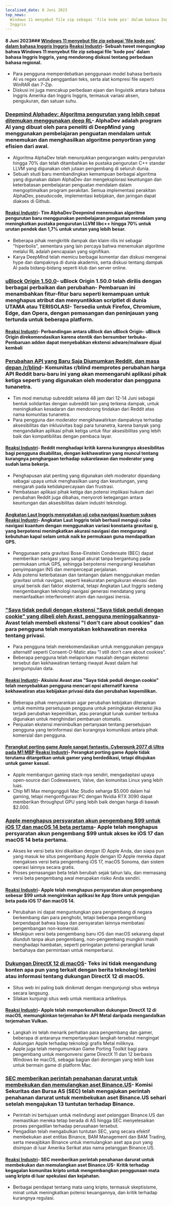 ```yaml
---
localized_date: 8 Juni 2023
top_news:
  Windows 11 menyebut file zip sebagai 'file kode pos' dalam bahasa Inggris
  Inggris
---
```




<CallToAction />

<Steps>

#### 8 Juni 2023### [Windows 11 menyebut file zip sebagai 'file kode pos' dalam bahasa Inggris Inggris](https://twitter.com/JymFox/status/1665799627377975300) [Reaksi Industri](http://news.ycombinator.com/item?id=36231313)- Sebuah tweet mengungkap bahwa Windows 11 menyebut file zip sebagai file 'kode pos' dalam bahasa Inggris Inggris, yang mendorong diskusi tentang perbedaan bahasa regional.

- Para pengguna memperdebatkan penggunaan model bahasa berbasis AI vs regex untuk penggantian teks, serta alat kompresi file seperti WinRAR dan 7-Zip.
- Diskusi ini juga mencakup perbedaan ejaan dan linguistik antara bahasa Inggris Amerika dan Inggris Inggris, termasuk variasi aksen, pengukuran, dan satuan suhu.

### [Deepmind Alphadev: Algoritma pengurutan yang lebih cepat ditemukan menggunakan deep RL](https://www.nature.com/articles/s41586-023-06004-9)- AlphaDev adalah program AI yang dibuat oleh para peneliti di DeepMind yang menggunakan pembelajaran penguatan mendalam untuk menemukan dan menghasilkan algoritme penyortiran yang efisien dari awal.

- Algoritma AlphaDev telah menunjukkan pengurangan waktu pengurutan hingga 70% dan telah ditambahkan ke pustaka pengurutan C++ standar LLVM yang digunakan oleh jutaan pengembang di seluruh dunia.
- Sebuah studi baru membandingkan kemampuan berbagai algoritma yang digunakan dalam AlphaDev dan mengeksplorasi keuntungan dan keterbatasan pembelajaran penguatan mendalam dalam mengoptimalkan program perakitan. Semua implementasi perakitan AlphaDev, pseudocode, implementasi kebijakan, dan jaringan dapat diakses di Github.

#### [Reaksi Industri](http://news.ycombinator.com/item?id=36228125)- Tim AlphaDev Deepmind menemukan algoritme pengurutan baru menggunakan pembelajaran penguatan mendalam yang meningkatkan pustaka pengurutan LLVM libc++ hingga 70% untuk urutan pendek dan 1,7% untuk urutan yang lebih besar.

- Beberapa pihak mengkritik dampak dan klaim rilis ini sebagai "hiperbolis", sementara yang lain percaya bahwa menemukan algoritme melalui RL adalah pencapaian yang signifikan.
- Karya DeepMind telah memicu berbagai komentar dan diskusi mengenai hype dan dampaknya di dunia akademis, serta diskusi tentang dampak AI pada bidang-bidang seperti klub dan server online.

### [uBlock Origin 1.50.0](https://github.com/gorhill/uBlock/releases/tag/1.50.0)- uBlock Origin 1.50.0 telah dirilis dengan berbagai perbaikan dan perubahan- Pembaruan ini menambahkan fitur-fitur baru seperti kemampuan untuk menghapus atribut dan menyuntikkan scriptlet di dunia UTAMA atau TERISOLASI- Tersedia untuk Firefox, Chromium, Edge, dan Opera, dengan pemasangan dan peninjauan yang tertunda untuk beberapa platform.

#### [Reaksi Industri](http://news.ycombinator.com/item?id=36227411)- Perbandingan antara uBlock dan uBlock Origin- uBlock Origin direkomendasikan karena otentik dan bersumber terbuka- Pembaruan addon dapat menyebabkan ekstensi adware/malware dijual kembali

### [Perubahan API yang Baru Saja Diumumkan Reddit, dan masa depan /r/blind](https://old.reddit.com/r/Blind/comments/13zr8h2/reddits_recently_announced_api_changes_and_the/)- Komunitas r/blind memprotes perubahan harga API Reddit baru-baru ini yang akan memengaruhi aplikasi pihak ketiga seperti yang digunakan oleh moderator dan pengguna tunanetra.

- Tim mod menutup subreddit selama 48 jam dari 12-14 Juni sebagai bentuk solidaritas dengan subreddit lain yang terkena dampak, untuk meningkatkan kesadaran dan mendorong tindakan dari Reddit atas nama komunitas tunanetra.
- Para pengguna dan moderator mengkhawatirkan dampaknya terhadap aksesibilitas dan inklusivitas bagi para tunanetra, karena banyak yang mengandalkan aplikasi pihak ketiga untuk fitur aksesibilitas yang lebih baik dan kompatibilitas dengan pembaca layar.

#### [Reaksi Industri](http://news.ycombinator.com/item?id=36231016)- Reddit menghadapi kritik karena kurangnya aksesibilitas bagi pengguna disabilitas, dengan kekhawatiran yang muncul tentang kurangnya penghargaan terhadap sukarelawan dan moderator yang sudah lama bekerja.

- Penghapusan alat penting yang digunakan oleh moderator dipandang sebagai upaya untuk menghasilkan uang dan keuntungan, yang mengarah pada ketidakpercayaan dan frustrasi.
- Pembatasan aplikasi pihak ketiga dan potensi implikasi hukum dari perubahan Reddit juga dibahas, menyoroti ketegangan antara keuntungan dan aksesibilitas dalam industri teknologi.

#### [Angkatan Laut Inggris menyatakan uji coba navigasi kuantum sukses](https://thequantuminsider.com/2023/06/06/royal-navy-says-quantum-navigation-test-a-success/) [Reaksi Industri](http://news.ycombinator.com/item?id=36222625)- Angkatan Laut Inggris telah berhasil menguji coba navigasi kuantum dengan menggunakan variasi konstanta gravitasi g, yang berpotensi meningkatkan akurasi navigasi dan mengurangi kebutuhan kapal selam untuk naik ke permukaan guna mendapatkan GPS.

- Penggunaan peta gravitasi Bose-Einstein Condensate (BEC) dapat memberikan navigasi yang sangat akurat tanpa bergantung pada permukaan untuk GPS, sehingga berpotensi mengurangi kesalahan penyimpangan INS dan mempercepat perjalanan.
- Ada potensi keterbatasan dan tantangan dalam menggunakan medan gravitasi untuk navigasi, seperti keakuratan pengukuran elevasi dan sinyal berisik dari faktor eksternal, tetapi Angkatan Laut Inggris sedang mengembangkan teknologi navigasi generasi mendatang yang memanfaatkan interferometri atom dan navigasi inersia.

### ["Saya tidak peduli dengan ekstensi "Saya tidak peduli dengan cookie" yang dibeli oleh Avast, pengguna meninggalkannya](https://addons.mozilla.org/en-US/firefox/addon/i-dont-care-about-cookies/reviews/?score=1&utm_content=addons-manager-reviews-link&utm_medium=firefox-browser&utm_source=firefox-browser)- Avast telah membeli ekstensi "I don't care about cookies" dan para pengguna telah menyatakan kekhawatiran mereka tentang privasi.

- Para pengguna telah merekomendasikan untuk menggunakan pengaya alternatif seperti Consent-O-Matic atau "I still don't care about cookies".
- Beberapa pengguna telah melaporkan masalah dengan ekstensi tersebut dan kekhawatiran tentang riwayat Avast dalam hal pengumpulan data.

#### [Reaksi Industri](http://news.ycombinator.com/item?id=36233068)- Akuisisi Avast atas "Saya tidak peduli dengan cookie" telah menyebabkan pengguna mencari opsi alternatif karena kekhawatiran atas kebijakan privasi data dan perubahan kepemilikan.

- Beberapa pihak menyarankan agar perubahan kebijakan diterapkan untuk meminta persetujuan pengguna untuk peningkatan ekstensi jika terjadi perubahan kepemilikan, atau perangkat lunak sumber terbuka digunakan untuk menghindari pembaruan otomatis.
- Penjualan ekstensi menimbulkan pertanyaan tentang persetujuan pengguna yang terinformasi dan kurangnya komunikasi antara pihak komersial dan pengguna.

#### [Perangkat porting game Apple sangat fantastis. Cyberpunk 2077 di Ultra pada M1 MBP](https://twitter.com/isaacmarovitz/status/1666209780031971341) [Reaksi Industri](http://news.ycombinator.com/item?id=36223927)- Perangkat porting game Apple tidak terutama ditargetkan untuk gamer yang berdedikasi, tetapi ditujukan untuk gamer kasual.

- Apple membangun gaming stack-nya sendiri, mengadaptasi upaya open-source dari Codeweavers, Valve, dan komunitas Linux yang lebih luas.
- Chip M1 Max mengungguli Mac Studio seharga $5.000 dalam hal gaming, tetapi mengonfigurasi PC dengan Nvidia RTX 3090 dapat memberikan throughput GPU yang lebih baik dengan harga di bawah $2.000.

### [Apple menghapus persyaratan akun pengembang $99 untuk iOS 17 dan macOS 14 beta pertama](https://arstechnica.com/gadgets/2023/06/how-to-install-ios-17-and-macos-14-developer-betas-now-that-anyone-can-do-it/)- Apple telah menghapus persyaratan akun pengembang $99 untuk akses ke iOS 17 dan macOS 14 beta pertama.

- Akses ke versi beta kini dikaitkan dengan ID Apple Anda, dan siapa pun yang masuk ke situs pengembang Apple dengan ID Apple mereka dapat mengakses versi beta pengembang iOS 17, macOS Sonoma, dan sistem operasi lainnya secara gratis.
- Proses pemasangan beta telah berubah sejak tahun lalu, dan memasang versi beta pengembang awal merupakan risiko Anda sendiri.

#### [Reaksi Industri](http://news.ycombinator.com/item?id=36230839)- Apple telah menghapus persyaratan akun pengembang sebesar $99 untuk mengirimkan aplikasi ke App Store untuk pengujian beta pada iOS 17 dan macOS 14.

- Perubahan ini dapat menguntungkan para pengembang di negara berkembang dan para penghobi, tetapi beberapa pengembang berpendapat bahwa biaya dan persyaratan lainnya membatasi pengembangan non-komersial.
- Meskipun versi beta pengembang baru iOS dan macOS sekarang dapat diunduh tanpa akun pengembang, non-pengembang mungkin masih menghadapi hambatan, seperti peringatan potensi perangkat lunak berbahaya dan permintaan untuk memperbarui.

### [Dukungan DirectX 12 di macOS](https://twitter.com/andytizer/status/1666131239575728130)- Teks ini tidak mengandung konten apa pun yang terkait dengan berita teknologi terkini atau informasi tentang dukungan DirectX 12 di macOS.

- Situs web ini paling baik dinikmati dengan mengunjungi situs webnya secara langsung.
- Silakan kunjungi situs web untuk membaca artikelnya.

#### [Reaksi Industri](http://news.ycombinator.com/item?id=36222266)- Apple telah memperkenalkan dukungan DirectX 12 di macOS, memungkinkan terjemahan ke API Metal daripada mengandalkan terjemahan Vulkan.

- Langkah ini telah menarik perhatian para pengembang dan gamer, beberapa di antaranya mempertanyakan langkah tersebut mengingat dukungan Apple terhadap teknologi grafis Metal miliknya.
- Apple juga telah mengumumkan Game Porting Toolkit bagi para pengembang untuk mengonversi game DirectX 11 dan 12 berbasis Windows ke macOS, sebagai bagian dari dorongan yang lebih luas untuk bermain game di platform Mac.

### [SEC memberikan perintah penahanan darurat untuk membekukan dan memulangkan aset Binance.US](https://www.kitco.com/news/2023-06-07/SEC-granted-emergency-restraining-order-to-freeze-repatriate-Binance-US-assets.html)- Komisi Sekuritas dan Bursa AS (SEC) telah mengajukan perintah penahanan darurat untuk membekukan aset Binance.US sehari setelah mengajukan 13 tuntutan terhadap Binance.

- Perintah ini bertujuan untuk melindungi aset pelanggan Binance.US dan memastikan mereka tetap berada di AS hingga SEC menyelesaikan proses pengadilan terhadap perusahaan tersebut.
- Pengadilan telah mengabulkan tuntutan SEC, yang secara efektif membekukan aset entitas Binance, BAM Management dan BAM Trading, serta mewajibkan Binance untuk memulangkan aset apa pun yang disimpan di luar Amerika Serikat atas nama pelanggan Binance.US.

#### [Reaksi Industri](http://news.ycombinator.com/item?id=36235143)- SEC memberikan perintah penahanan darurat untuk membekukan dan memulangkan aset Binance.US- Kritik terhadap kegagalan komunitas kripto untuk mengembangkan penggunaan mata uang kripto di luar spekulasi dan kejahatan.

- Berbagai pendapat tentang mata uang kripto, termasuk skeptisisme, minat untuk meningkatkan potensi keuangannya, dan kritik terhadap kurangnya regulasi.

</Steps>
